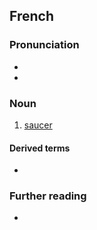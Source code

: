 ==French==

===Pronunciation===
* {{fr-IPA}}
* {{audio|Fr-soucoupe.ogg|Audio|lang=fr}}

===Noun===
{{fr-noun|f}}

# [[saucer]]

====Derived terms====
* {{l|fr|soucoupe volante}}

===Further reading===
* {{R:TLFi}}